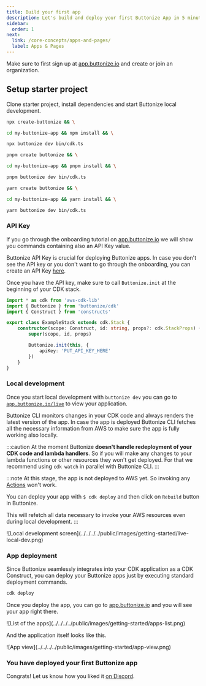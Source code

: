 ```yaml
---
title: Build your first app
description: Let's build and deploy your first Buttonize App in 5 minutes.
sidebar:
  order: 1
next:
  link: /core-concepts/apps-and-pages/
  label: Apps & Pages
---
```



<FrameworkSelect />

Make sure to first sign up at [app.buttonize.io](https://app.buttonize.io) and create or join an organization.

## Setup starter project

Clone starter project, install dependencies and start Buttonize local development.

<Tabs>
	<TabItem label="npm">

```bash {"Install dependencies":2} {"Run Buttonize local development":4}
npx create-buttonize && \

cd my-buttonize-app && npm install && \

npx buttonize dev bin/cdk.ts
```

  </TabItem>
	<TabItem label="pnpm">

```bash {"Install dependencies":2} {"Run Buttonize local development":4}
pnpm create buttonize && \

cd my-buttonize-app && pnpm install && \

pnpm buttonize dev bin/cdk.ts
```

  </TabItem>
	<TabItem label="yarn">

```bash {"Install dependencies":2} {"Run Buttonize local development":4}
yarn create buttonize && \

cd my-buttonize-app && yarn install && \

yarn buttonize dev bin/cdk.ts
```

  </TabItem>
</Tabs>

### API Key

If you go through the onboarding tutorial on [app.buttonize.io](https://app.buttonize.io) we will show you commands containing also
an API Key value.

Buttonize API Key is crucial for deploying Buttonize apps.
In case you don't see the API key or you don't want to go through the onboarding, you can create an API Key [here](https://app.buttonize.io/organization?scene=api-keys).

Once you have the API key, make sure to call `Buttonize.init` at the beginning of your CDK stack.

```ts collapse={1-4} ins={9-11}
import * as cdk from 'aws-cdk-lib'
import { Buttonize } from 'buttonize/cdk'
import { Construct } from 'constructs'

export class ExampleStack extends cdk.Stack {
	constructor(scope: Construct, id: string, props?: cdk.StackProps) {
		super(scope, id, props)

		Buttonize.init(this, {
			apiKey: 'PUT_API_KEY_HERE'
		})
	}
}
```

### Local development

Once you start local development with `buttonize dev` you can go to [`app.buttonize.io/live`](https://app.buttonize.io/live) to view your application.

Buttonize CLI monitors changes in your CDK code and always renders the latest version of the app. In case the app is deployed Buttonize CLI fetches all the
necessary information from AWS to make sure the app is fully working also locally.

:::caution
At the moment Buttonize **doesn't handle redeployment of your CDK code and lambda handlers**. So if you will make any changes to your lambda functions or other resources
they won't get deployed. For that we recommend using `cdk watch` in parallel with Buttonize CLI.
:::

:::note
At this stage, the app is not deployed to AWS yet. So invoking any [Actions](/core-concepts/actions/) won't work.

You can deploy your app with `$ cdk deploy` and then click on `Rebuild` button in Buttonize.

This will refetch all data necessary to invoke your AWS resources even during local development.
:::

<ScreenImage>
	![Local development
	screen](../../../../public/images/getting-started/live-local-dev.png)
</ScreenImage>

### App deployment

Since Buttonize seamlessly integrates into your CDK application as a CDK Construct, you can deploy your Buttonize apps just by executing standard deployment commands.

```bash
cdk deploy
```

Once you deploy the app, you can go to [app.buttonize.io](https://app.buttonize.io) and you will see your app right there.

<ScreenImage>
	![List of the apps](../../../../public/images/getting-started/apps-list.png)
</ScreenImage>

And the application itself looks like this.

<ScreenImage>
	![App view](../../../../public/images/getting-started/app-view.png)
</ScreenImage>

### You have deployed your first Buttonize app

Congrats! Let us know how you liked it [on Discord](https://discord.gg/2quY4Vz5BM).
